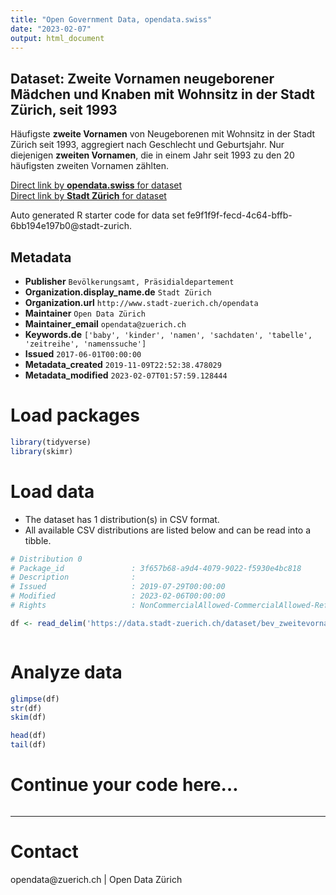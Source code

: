 ```yaml
---
title: "Open Government Data, opendata.swiss"
date: "2023-02-07"
output: html_document
---
```


## Dataset: Zweite Vornamen neugeborener Mädchen und Knaben mit Wohnsitz in der Stadt Zürich, seit 1993

Häufigste **zweite Vornamen** von Neugeborenen mit Wohnsitz in der Stadt Zürich seit 1993, aggregiert nach Geschlecht und Geburtsjahr. Nur diejenigen **zweiten Vornamen**, die in einem Jahr seit 1993 zu den 20 häufigsten zweiten Vornamen zählten.


[Direct link by **opendata.swiss** for dataset](https://opendata.swiss/de/dataset/zweite-vornamen-neugeborener-madchen-und-knaben-mit-wohnsitz-in-der-stadt-zurich-seit-19932)<br>
[Direct link by **Stadt Zürich** for dataset](https://data.stadt-zuerich.ch/dataset/bev_zweitevornamen_baby_od3702)

Auto generated R starter code for data set fe9f1f9f-fecd-4c64-bffb-6bb194e197b0@stadt-zurich.

## Metadata

- **Publisher** `Bevölkerungsamt, Präsidialdepartement`
- **Organization.display_name.de** `Stadt Zürich`
- **Organization.url** `http://www.stadt-zuerich.ch/opendata`
- **Maintainer** `Open Data Zürich`
- **Maintainer_email** `opendata@zuerich.ch`
- **Keywords.de** `['baby', 'kinder', 'namen', 'sachdaten', 'tabelle', 'zeitreihe', 'namenssuche']`
- **Issued** `2017-06-01T00:00:00`
- **Metadata_created** `2019-11-09T22:52:38.478029`
- **Metadata_modified** `2023-02-07T01:57:59.128444`


# Load packages

```r

library(tidyverse)
library(skimr)

```

# Load data

-   The dataset has 1 distribution(s) in CSV format.
-   All available CSV distributions are listed below and can be read into a tibble.

```r

# Distribution 0
# Package_id               : 3f657b68-a9d4-4079-9022-f5930e4bc818
# Description              : 
# Issued                   : 2019-07-29T00:00:00
# Modified                 : 2023-02-06T00:00:00
# Rights                   : NonCommercialAllowed-CommercialAllowed-ReferenceNotRequired

df <- read_delim('https://data.stadt-zuerich.ch/dataset/bev_zweitevornamen_baby_od3702/download/BEV370OD3702.csv')



```

# Analyze data

```r

glimpse(df)
str(df)
skim(df)

head(df)
tail(df)

```

# Continue your code here...

```r

```

------------------------------------------------------------------------

# Contact

opendata@zuerich.ch | Open Data Zürich
